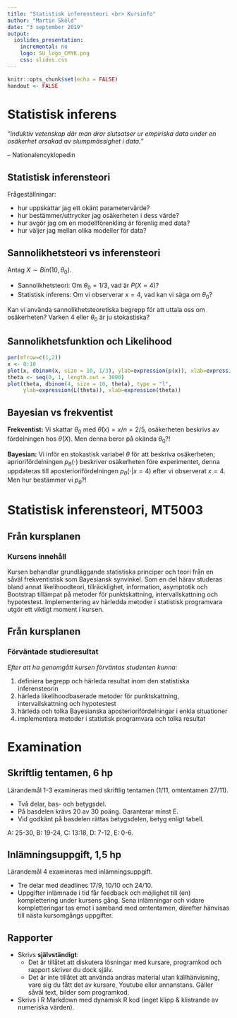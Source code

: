 ```yaml
---
title: "Statistisk inferensteori <br> Kursinfo"
author: "Martin Sköld"
date: "3 september 2019"
output:
  ioslides_presentation:
    incremental: no
    logo: SU_logo_CMYK.png
    css: slides.css
---
```



```r
knitr::opts_chunk$set(echo = FALSE)
handout <- FALSE
```


# Statistisk inferens
<div class="white">
*"induktiv vetenskap där man  drar slutsatser ur empiriska data under en osäkerhet orsakad av slumpmässighet i data."*

-- Nationalencyklopedin
</div>

## Statistisk inferensteori

Frågeställningar:

- hur uppskattar jag ett okänt parametervärde?
- hur bestämmer/uttrycker jag osäkerheten i dess värde?
- hur avgör jag om en modellförenkling är förenlig med data?
- hur väljer jag mellan olika modeller för data?

## Sannolikhetsteori vs inferensteori

Antag $X\sim Bin(10,\theta_0)$.

- Sannolikhetsteori: Om $\theta_0=1/3$, vad är $P(X=4)$?\pause
- Statistisk inferens: Om vi observerar $x=4$, vad kan vi säga om $\theta_0$?

Kan vi använda sannolikhetsteoretiska begrepp för att uttala oss om osäkerheten? Varken $4$ eller $\theta_0$ är ju stokastiska?

## Sannolikhetsfunktion och Likelihood
```r
par(mfrow=c(1,2))
x <- 0:10
plot(x, dbinom(x, size = 10, 1/3), ylab=expression(p(x)), xlab=expression(x))
theta <- seq(0, 1, length.out = 1000)
plot(theta, dbinom(4, size = 10, theta), type = "l",
     ylab=expression(L(theta)), xlab=expression(theta))

```


## Bayesian vs frekventist

<div class="boxed">
  **Frekventist:** Vi skattar $\theta_0$ med $\hat{\theta}(x)=x/n=2/5$, osäkerheten beskrivs av fördelningen hos $\hat{\theta}(X)$. Men denna beror på okända $\theta_0$?!
</div>

<div class="boxed">
  **Bayesian:**  Vi inför en stokastisk variabel $\theta$ för att beskriva osäkerheten; apriorifördelningen $p_\theta(\cdot)$ beskriver osäkerheten före experimentet, denna uppdateras till aposteriorifördelningen $p_\theta(\cdot|x=4)$ efter vi observerat $x=4$. Men hur bestämmer vi $p_\theta$?!
</div>

# Statistisk inferensteori, MT5003

## Från kursplanen

### Kursens innehåll

Kursen behandlar grundläggande statistiska principer och teori från en såväl frekventistisk som Bayesiansk synvinkel. Som en del härav studeras bland annat likelihoodteori, tillräcklighet, information, asymptotik och Bootstrap tillämpat på metoder för punktskattning, intervallskattning och hypotestest. Implementering av härledda metoder i statistisk programvara utgör ett viktigt moment i kursen.

## Från kursplanen

### Förväntade studieresultat

*Efter att ha genomgått kursen förväntas studenten kunna:*

1. definiera begrepp och härleda resultat inom den statistiska inferensteorin
2. härleda likelihoodbaserade metoder för punktskattning, intervallskattning och hypotestest
3. härleda och tolka Bayesianska aposteriorifördelningar i enkla situationer
4. implementera metoder i statistisk programvara och tolka resultat


# Examination

## Skriftlig tentamen, 6 hp
Lärandemål 1-3 examineras med skriftlig tentamen (1/11, omtentamen 27/11).

- Två delar, bas- och betygsdel.
- På basdelen krävs 20 av 30 poäng. Garanterar minst E.
- Vid godkänt på basdelen rättas betygsdelen, betyg enligt tabell.

A: 25-30, B: 19-24, C: 13:18, D: 7-12, E: 0-6.

## Inlämningsuppgift, 1,5 hp

Lärandemål 4 examineras med inlämningsuppgift.

- Tre delar med deadlines 17/9, 10/10 och 24/10.
- Uppgifter inlämnade i tid får feedback och möjlighet till (en) komplettering under kursens gång. Sena inlämningar och vidare kompletteringar tas emot i samband med omtentamen, därefter hänvisas till nästa kursomgångs uppgifter.

## Rapporter

- Skrivs **självständigt**:
    - Det är tillåtet att diskutera lösningar med kursare, programkod och rapport skriver du dock själv.
    - Det är inte tillåtet att använda andras material utan källhänvisning, vare sig du fått det av kursare, Youtube eller annanstans. Gäller såväl text, bilder som programkod.
- Skrivs i R Markdown med dynamisk R kod (inget klipp & klistrande av numeriska värden).

